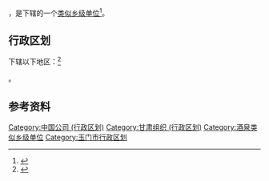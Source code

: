 {{中国乡级行政区|62/09/81/402/000}}

'''{{PAGENAMEBASE}}'''，是{{PRC admin/fullname|62/09/81/402/000|3}}下辖的一个[[类似乡级单位|类似乡级单位]]<ref>{{PRC admin/ref sgc|{{PRC admin/parent|62/09/81/402/000}}}}</ref>。

== 行政区划 ==

{{PAGENAMEBASE}}下辖以下地区：<ref>{{PRC admin/ref sgc|62/09/81/402/000}}</ref>

{{PRC admin/children|62/09/81/402/000}}。

== 参考资料 ==

{{reflist}}

{{甘肃省酒泉市玉门市行政区划}}
{{甘肃行政区划小作品}}
[[Category:中国公司_(行政区划)|Category:中国公司 (行政区划)]]
[[Category:甘肃组织_(行政区划)|Category:甘肃组织 (行政区划)]]
[[Category:酒泉类似乡级单位|Category:酒泉类似乡级单位]]
[[Category:玉门市行政区划|Category:玉门市行政区划]]